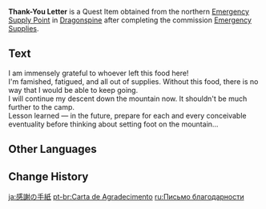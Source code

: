 {{Item Infobox
|id           = 100703
|image        = Book Thank-You Letter.png
|type         = Quest Items
|description  = A crumpled note featuring hastily written characters. One can imagine the state its author was in when they wrote it.
|source1      = Found next to the northern [[Emergency Supply Point]] in [[Dragonspine]] after completing the commission [[Emergency Supplies]].
}}
'''Thank-You Letter''' is a Quest Item obtained from the northern [[Emergency Supply Point]] in [[Dragonspine]] after completing the commission [[Emergency Supplies]].

==Text==
I am immensely grateful to whoever left this food here!<br />
I'm famished, fatigued, and all out of supplies. Without this food, there is no way that I would be able to keep going.<br />
I will continue my descent down the mountain now. It shouldn't be much further to the camp.<br />
Lesson learned &mdash; in the future, prepare for each and every conceivable eventuality before thinking about setting foot on the mountain...

==Other Languages==
{{Other Languages
|default_hidden = 1
|en      = Thank-You Letter
|zhs     = 感谢信
|zhs_rm  = Gǎnxiè Xìn
|zht     = 感謝信
|zht_rm  = Gǎnxiè Xìn
|ja      = 感謝の手紙
|ja_rm   = Kansha no Tegami
|ko      = 감사 편지
|ko_rm   = Gamsa Pyeonji
|es      = Carta de agradecimiento
|fr      = Lettre de remerciements
|ru      = Письмо благодарности
|th      = จดหมายขอบคุณ
|th_rm   = 
|vi      = Thư Cảm Ơn
|de      = Dankesbrief
|id      = Surat Terima Kasih
|pt      = Carta de Agradecimento
|tr      = Teşekkür Mektubu
|it      = Lettera di ringraziamento
}}

==Change History==
{{Change History|1.2}}

[[ja:感謝の手紙]]
[[pt-br:Carta de Agradecimento]]
[[ru:Письмо благодарности]]